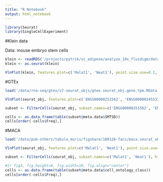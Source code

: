 ```yaml
---
title: "R Notebook"
output: html_notebook
---
```


```r
library(Seurat)
library(SingleCellExperiment)
```
 
#Klein data

Data: mouse embryo stem cells

```r
klein <- readRDS('/projects/pytrik/sc_adipose/analyze_10x_fluidigm/data/downloads/klein.rds')
klein <- as.seurat(klein)
```

```r
VlnPlot(klein, features.plot=c('Malat1', 'Neat1'), point.size.use=0.1, group.by='cell_type1')
```

#GTEx

```r
load('/data/rna-seq/gtex/v7-seurat_objs/gtex.seurat_obj.gene_tpm.RData')
```


```r
VlnPlot(seurat_obj, features.plot=c('ENSG00000251562', 'ENSG00000245532'), point.size.use=0.1, group.by='SMTS', nCol=1, x.lab.rot = T)
```

```r
subset <- FilterCells(seurat_obj, subset.names=c('ENSG00000251562', 'ENSG00000245532'), high.thresholds=c(0.5, 0.5))
```

```r
cells <- as.data.frame(table(subset@meta.data$SMTSD))
cells[order(-cells$Freq),]
```



#MACA

```r
load('/data/pub-others/tabula_muris/figshare/180126-facs/maca.seurat_obj.facs.figshare_180126.RData')
```

```r
VlnPlot(seurat_obj, features.plot=c('Malat1', 'Neat1'), point.size.use=0.1, group.by='tissue', nCol=1, x.lab.rot = T)
```

```r
subset <- FilterCells(seurat_obj, subset.names=c('Malat1', 'Neat1'), high.thresholds=c(0.5, 0.5))
```

```r
#{r fig3, fig.height=8, fig.width=10, fig.align="center"}
cells <- as.data.frame(table(subset@meta.data$cell_ontology_class))
cells[order(-cells$Freq),]
```

